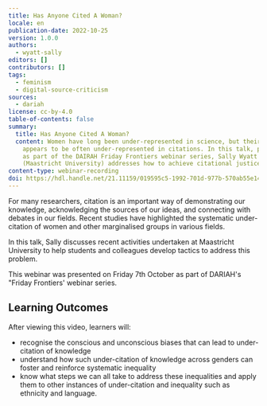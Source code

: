 ```yaml
---
title: Has Anyone Cited A Woman?
locale: en
publication-date: 2022-10-25
version: 1.0.0
authors:
  - wyatt-sally
editors: []
contributors: []
tags:
  - feminism
  - digital-source-criticism
sources:
  - dariah
license: cc-by-4.0
table-of-contents: false
summary:
  title: Has Anyone Cited A Woman?
  content: Women have long been under-represented in science, but their output
    appears to be often under-represented in citations. In this talk, presented
    as part of the DAIRAH Friday Frontiers webinar series, Sally Wyatt
    (Maastricht University) addresses how to achieve citational justice.
content-type: webinar-recording
doi: https://hdl.handle.net/21.11159/019595c5-1992-701d-977b-570ab55e14c2
---
```

For many researchers, citation is an important way of demonstrating our knowledge, acknowledging the sources of our ideas, and connecting with debates in our fields. Recent studies have highlighted the systematic under-citation of women and other marginalised groups in various fields.

In this talk, Sally discusses recent activities undertaken at Maastricht University to help students and colleagues develop tactics to address this problem.

This webinar was presented on Friday 7th October as part of DARIAH's "Friday Frontiers' webinar series.

## L﻿earning Outcomes

A﻿fter viewing this video, learners will:

* recognise the conscious and unconscious biases that can lead to under-citation of knowledge
* u﻿nderstand how such under-citation of knowledge across genders can foster and reinforce systematic inequality
* k﻿now what steps we can all take to address these inequalities and apply them to other instances of under-citation and inequality such as ethnicity and language.

<VideoCard provider="youtube" id="hXkFMeYyRGk" title="Has Anyone Cited A Woman?" image="/assets/content/assets/en/resources/hosted/has-anyone-cited-a-woman/sally-wyatt-thumbnail.png" subtitle="Click here to view" />
